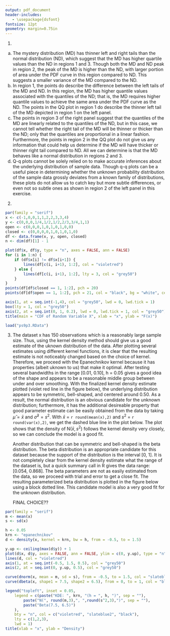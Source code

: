 ```yaml
---
output: pdf_document
header-includes:
   - \usepackage{dsfont}
fontsize: 12pt
geometry: margin=0.75in
---
```

\begin{flushright}
Beatriz Hernandez, Jimmy Nguyen, Ryan Quigley \\
MATH 267A \\
Section 2  \\
Group D  \\
\end{flushright}
\begin{center}
Problem Set 9
\end{center}

1.

a) The mystery distribution (MD) has thinner left and right tails than the normal distribution (ND), which suggest that the MD has higher quartile values than the ND in regions 1 and 3.  Though both the MD and ND peak in region 2, the peak of the MD is higher than the ND, with larger portion of area under the PDF curve in this region compared to ND.  This suggests a smaller variance of the MD compared to the ND.  
b) In region 1, the points do describe the difference between the left tails of the MD and ND.  In this region, the MD has higher quantile values associated with the quantiles of the ND; that is, the MD requires higher quantile values to achieve the same area under the PDF curve  as the ND.  The points in the QQ plot in region 1 do describe the thinner left tail of the MD depicted in region 1 on the left panel.  
c) The points in region 3 of the right panel suggest that the quantiles of the MD are linearly related to the quantiles of the ND, but in this case, we cannot tell whether the right tail of the MD will be thinner or thicker than the ND; only that the quantiles are proportional in a linear fashion.  Furthermore, the points in region 2 in the QQ plot do not give us any information that could help us determine if the MD will have thicker or thinner right tail compared to ND.  All we can determine is that the MD behaves like a normal distribution in regions 2 and 3.  
d) Q-q plots cannot be solely relied on to make accurate inferences about the underlying distribution of sample data.  Though q-q plots can be a useful piece in determining whether the unknown probability distribution of the sample data grossly deviates from a known family of distributions, these plots do not allow us to catch key but more subtle differences, or even not so subtle ones as shown in region 2 of the left panel in this exercise.

2.
\begin{align*}
p & = 0 & F^-(0) & = inf\{x \in \mathds{R} : F(x) \geq 0\} \\
&& & = inf(-\infty, \infty) \\
&& & = -\infty \\
&& & := 0 \\
0 < p & < \frac{1}{4} & F^-(p) & = F^{-1}(p) \quad \text{by prop. 2}\\
&& p & = \frac{x}{4} \Rightarrow x = 4p \\
p & = \frac{1}{4} & F^-(\frac{1}{4}) & = inf\{x \in \mathds{R} : F(x) \geq \frac{1}{4}\} \\
&& & = inf[1, \infty) \\
&& & = 1 \\
\frac{1}{4} < p & < \frac{1}{2} & F^-(p) & = inf\{x \in \mathds{R} : F(x) \geq p\} \\
\intertext{If $x < 1$, $F(x) < \frac{1}{4}$; if $x \geq 1$, $F(x) \geq \frac{1}{2}$}
&& \Rightarrow & = inf[1, \infty) \\
&& & = 1 \\
p & = \frac{1}{2} & F^-(\frac{1}{2}) & = inf\{x \in \mathds{R} : F(x) \geq \frac{1}{2}\} \\
&& & = inf[1, \infty) \\
&& & = 1 \\
\frac{1}{2} < p & \leq \frac{2}{3} & F^-(p) & = inf\{x \in \mathds{R} : F(x) \geq p\} \\
\intertext{If $x < 2$, $F(x) \leq \frac{1}{2}$; if $x \geq 2$, $F(x) \geq \frac{2}{3}$}
&& \Rightarrow & = inf[2, \infty) \\
&& & = 2 \\
\frac{2}{3} < p & \leq \frac{3}{4} & F^-(p) & = F^{-1}(p) \quad \text{by prop. 2}\\
&& p & = \frac{x}{12} - \frac{1}{2} \Rightarrow x = 12(p - \frac{1}{2}) \\
\frac{3}{4} < p & \leq 1 & F^-(p) & = inf\{x \in \mathds{R} : F(x) \geq p\} \\
\intertext{If $x < 3$, $F(x) < \frac{3}{4}$; if $x \geq 3$, $F(x) = 1$}
&& \Rightarrow & = inf[3, \infty) \\
&& & = 3
\end{align*}

\begin{equation*}
F^-(p) = \begin{cases}
4p & 0 \leq p \leq \frac{1}{4} \\
1 & \frac{1}{4} < p \leq \frac{1}{2} \\
2 & \frac{1}{2} < p \leq \frac{2}{3} \\
12\left(p - \frac{1}{2}\right) & \frac{2}{3} < p \leq \frac{3}{4} \\
3 & \frac{3}{4} < p \leq 1
\end{cases}
\end{equation*}

```r
par(family = "serif")
x <- c(-1,0,0,1,1,2,2,3,3,4)
y <- c(0,0,0,1/4,1/2,1/2,2/3,3/4,1,1)
open <- c(0,0,0,1,0,1,0,1,0,0)
closed <- c(0,0,0,0,1,0,1,0,1,0)
df <- data.frame(x, y, open, closed)
n <- dim(df)[1] - 1

plot(df$x, df$y, type = "n", axes = FALSE, ann = FALSE)
for (i in 1:n) {
	if (df$x[i] != df$x[i+1]) {
		lines(df[c(i, i+1), 1:2], col = "violetred")
	} else {
		lines(df[c(i, i+1), 1:2], lty = 3, col = "grey50")
	}
}
points(df[df$closed == 1, 1:2], pch = 20)
points(df[df$open == 1, 1:2], pch = 21, col = "black", bg = "white", cex = (2/3))

axis(1, at = seq.int(-1,4), col = "grey50", lwd = 0, lwd.tick = 1)
box(lty = 1, col = "grey50")
axis(2, at = seq.int(0, 1, 0.2), lwd = 0, lwd.tick = 1, col = "grey50")
title(main = "CDF of Random Variable X", xlab = "x", ylab = "F(x)")
```
```r
load("ps9p3.RData")
```
3. The dataset x has 150 observations which is a reasonably large sample size. Thus, using the kernel density method should give us a good estimate of the uknown distribution of the data. After plotting several estimates using different kernel functions, it is clear that the resulting estimate is not noticeably changed based on the choice of kernel. Therefore, we proceed with the Epanechnikov kernel because it has properties (albeit uknown to us) that make it optimal. After testing several bandwidths in the range [0.01, 0.10], h = 0.05 gives a good idea of the shape and appears to be a reasonable middle group between under and over smoothing. With the finalized kernel density estimate plotted (violet red line in the figure below), the underlying distribution appears to be symmetric, bell-shaped, and centered around 0.50. As a result, the normal distribution is an obvious candidate for the unknown distribution; furthermore, it has the additional desireable property that good parameter estimate can be easily obtained from the data by taking $\hat{\mu} = \bar{x}$ and $\hat{\sigma}^2 = s^2$. With $\bar{x}$ = `r round(mean(x),2)` and $s^2$ = `r round(var(x),2)`, we get the dashed blue line in the plot below. The plot shows that the density of $\text{N}(\bar{x}, s^2)$ follows the kernel density very closely, so we can conclude the model is a good fit.  

    Another distribution that can be symmetric and bell-shaped is the beta distribution. The beta distribution is an appropriate candidate for this dataset because the support of the distribution is the interval [0, 1]. It is not completely clear from the kernel density estimate what the range of the dataset is, but a quick summary call in R gives the data range: [0.054, 0.868]. The beta parameters are not as easily estimated from the data, so we proceed with trial and error to get a close fit. The resulting parameterized beta distribution is plotted in the figure below using a block dotted line. This candidate model is also a very good fit for the unknown distribution.  
  
    FINAL CHOICE??  

```r
par(family = "serif")
m <- mean(x)
s <- sd(x)

h <- 0.05
krn <- "epanechnikov"
d <- density(x, kernel = krn, bw = h, from = -0.5, to = 1.5)

y.up <- ceiling(max(d$y)) + 1
plot(d$x, d$y, axes = FALSE, ann = FALSE, ylim = c(0, y.up), type = "n")
lines(d, col = "violetred")
axis(1, at = seq.int(-0.5, 1.5, 0.5), col = "grey50")
axis(2, at = seq.int(0, y.up, 0.5), col = "grey50")

curve(dnorm(x, mean = m, sd = s), from = -0.5, to = 1.5, col = "slateblue2", lty = 2, add = TRUE)
curve(dbeta(x, shape1 = 7.5, shape2 = 6.5), from = 0, to = 1, col = "black", lty = 3, add = TRUE)

legend("topleft", inset = 0.05, 
	legend = c(paste("KDE: ", krn, "(h = ", h, ")", sep = ""), 
		paste("N(", round(m,3),", ",round(s^2,3),")", sep = ""),
		paste("Beta(7.5, 6.5)")
	), 
	bty = "n", col = c("violetred", "slateblue2", "black"), 
	lty = c(1,2,3), 
	lwd = 1)
title(xlab = "x", ylab = "Density")
```